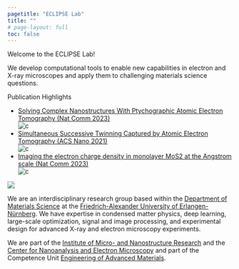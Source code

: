 ```yaml
---
pagetitle: "ECLIPSE Lab"
title: ""
# page-layout: full
toc: false
---
```

::: {.lead}
  Welcome to the ECLIPSE Lab!
:::

::: {.hero2}
  We develop computational tools to enable new capabilities in electron and X-ray microscopes and apply them to challenging materials science questions.
:::

::: {.lead}
  Publication Highlights
:::
```{=html}
<script src="
https://cdn.jsdelivr.net/npm/@splidejs/splide@4.1.4/dist/js/splide.min.js
"></script>
<link href="
https://cdn.jsdelivr.net/npm/@splidejs/splide@4.1.4/dist/css/splide.min.css
" rel="stylesheet">
<div class="splide" role="group" aria-label="Image Slider">
  <div class="splide__track">
		<ul class="splide__list">
      <li class="splide__slide">
        <div>
          <a href="https://www.nature.com/articles/s41467-023-43634-z">Solving Complex Nanostructures With Ptychographic Atomic Electron Tomography
 (Nat Comm 2023)</a>
					
				</div>
        <img src="img/zr_te_structure.png" alt="c">
      </li>

			<li class="splide__slide">
        <div>
          <a href="https://pubs.acs.org/doi/10.1021/acsnano.1c07772">Simultaneous Successive Twinning Captured by Atomic Electron Tomography (ACS Nano 2021)</a>
				</div>
        <img src="img/grey_waves1.jpg" alt="c">        
      </li>
      <li class="splide__slide">
        <div>
          <a href="https://www.nature.com/articles/s41467-023-39304-9">Imaging the electron charge density in monolayer MoS2 at the Angstrom scale (Nat Comm 2023)</a>
				</div>
        <img src="img/charge_density.svg" alt="c">
      </li>

		</ul>
  </div>
  <div class="splide__progress">
		<div class="splide__progress__bar">
		</div>
  </div>
</div>

<script>

  document.addEventListener( 'DOMContentLoaded', function () {
    new Splide( '.splide', {
  type   : 'loop',  
  interval: 5000,
  speed: 1000,
  autoplay: true,
  height: 600,
  heightRatio: 0.5,
}).mount();
  } );
 
</script>
```





::: {.hero}
![](./img/eclipse_header.png)
:::
::: {.lead}
  We are an [interdisciplinary]{.fw-bolder} research group based within the [Department of Materials Science](https://www.ww.tf.fau.de/){.text-primary .text-decoration-none .fw-semibold} at the [Friedrich-Alexander University of Erlangen-Nürnberg](https://www.fau.de/){.text-primary .text-decoration-none .fw-semibold}. We have expertise in [condensed matter physics, deep learning, large-scale optimization, signal and image processing, and experimental design]{.fw-bolder} for advanced [X-ray and electron microscopy]{.fw-bolder} experiments. 

We are part of the [Institute of Micro- and Nanostructure Research](https://www.em.tf.fau.de/) and the [Center for Nanoanalysis and Electron Microscopy](https://www.cenem.fau.de/) and part of the Competence Unit [Engineering of Advanced Materials](https://www.eam.fau.eu/).
:::



<!-- ::: {.callout-note} -->
<!-- ## We are currently recruiting! -->

<!-- If you are interested in joining the lab as a Psychology PhD student, please consider applying.<br /> -->
<!-- You can find more information about this recruitment cycle at [this blog post](./posts/recruitment2023) (or under News). -->
<!-- ::: -->

